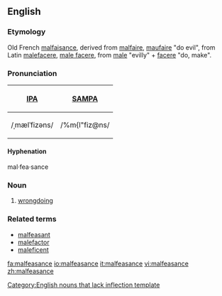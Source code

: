 ==English==
{{wikipedia}}

===Etymology===
Old French [[malfaisance]], derived from [[malfaire]], [[maufaire]] "do evil", from Latin [[malefacere]], [[male facere]], from [[male]] "evilly" + [[facere]] "do, make".

===Pronunciation===
{| border=1 cellpadding=5
! [[w:IPA|IPA]] !! [[w:SAMPA|SAMPA]]
|-
| /ˌmælˈfizəns/ || /%m{l"fiz@ns/
|}

====Hyphenation====
mal·fea·sance

===Noun===
{{en-noun}}

# [[wrongdoing]]

===Related terms===
* [[malfeasant]]
* [[malefactor]]
* [[maleficent]]

[[Category:English nouns that lack inflection template]]

[[fa:malfeasance]]
[[io:malfeasance]]
[[it:malfeasance]]
[[vi:malfeasance]]
[[zh:malfeasance]]